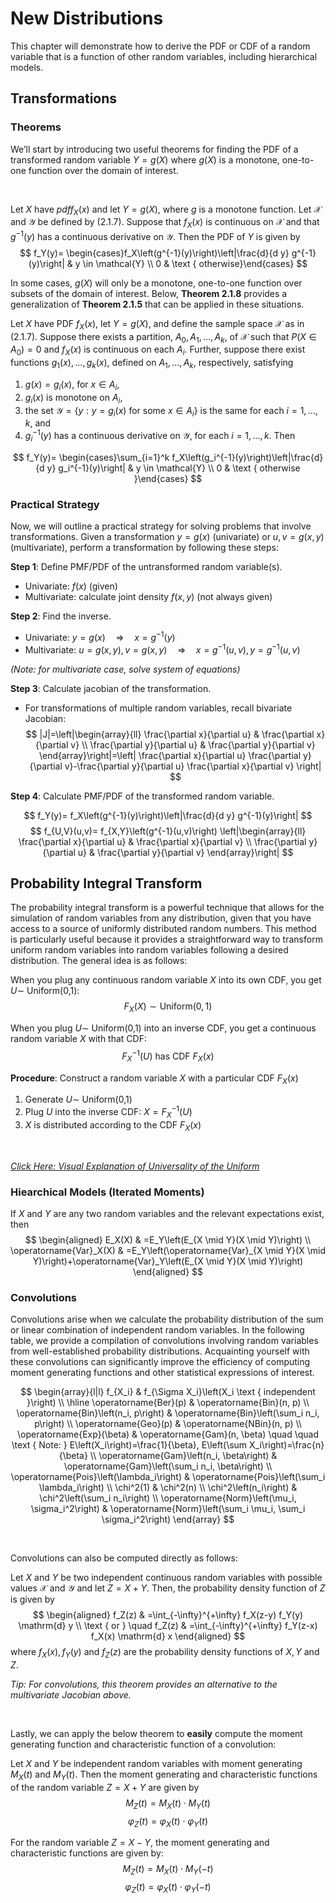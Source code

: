# New Distributions {#new-distributions}

This chapter will demonstrate how to derive the PDF or CDF of a random variable that is a function of other random variables, including hierarchical models.

## Transformations

### Theorems

We'll start by introducing two useful theorems for finding the PDF of a transformed random variable $Y=g(X)$ where $g(X)$ is a monotone, one-to-one function over the domain of interest.

&nbsp;

::: {.definition name="Theorem 2.1.5"}
Let $X$ have $p d f f_X(x)$ and let $Y=g(X)$, where $g$ is a monotone function. Let $\mathcal{X}$ and $\mathcal{Y}$ be defined by (2.1.7). Suppose that $f_X(x)$ is continuous on $\mathcal{X}$ and that $g^{-1}(y)$ has a continuous derivative on $\mathcal{Y}$. Then the PDF of $Y$ is given by
$$
f_Y(y)= \begin{cases}f_X\left(g^{-1}(y)\right)\left|\frac{d}{d y} g^{-1}(y)\right| & y \in \mathcal{Y} \\ 0 & \text { otherwise}\end{cases}
$$
:::

In some cases, $g(X)$ will only be a monotone, one-to-one function over subsets of the domain of interest. Below, **Theorem 2.1.8** provides a generalization of **Theorem 2.1.5** that can be applied in these situations. 

::: {.definition name="Theorem 2.1.8"}
Let $X$ have PDF $f_X(x)$, let $Y=g(X)$, and define the sample space $\mathcal{X}$ as in (2.1.7). Suppose there exists a partition, $A_0, A_1, \ldots, A_k$, of $\mathcal{X}$ such that $P\left(X \in A_0\right)=0$ and $f_X(x)$ is continuous on each $A_i$. Further, suppose there exist functions $g_1(x), \ldots, g_k(x)$, defined on $A_1, \ldots, A_k$, respectively, satisfying

1. $g(x)=g_i(x)$, for $x \in A_i$,
2. $g_i(x)$ is monotone on $A_i$,
3. the set $\mathcal{Y}=\left\{y: y=g_i(x)\right.$ for some $\left.x \in A_i\right\}$ is the same for each $i=1, \ldots, k$, and
4. $g_i^{-1}(y)$ has a continuous derivative on $\mathcal{Y}$, for each $i=1, \ldots, k$.
Then

$$
f_Y(y)= \begin{cases}\sum_{i=1}^k f_X\left(g_i^{-1}(y)\right)\left|\frac{d}{d y} g_i^{-1}(y)\right| & y \in \mathcal{Y} \\ 0 & \text { otherwise }\end{cases}
$$
:::

### Practical Strategy

Now, we will outline a practical strategy for solving problems that involve transformations. Given a transformation $y=g(x)$ (univariate) or $u,v=g(x,y)$ (multivariate), perform a transformation by following these steps:

**Step 1**: Define PMF/PDF of the untransformed random variable(s).

* Univariate: $f(x)$ (given) 
* Multivariate: calculate joint density $f(x,y)$ (not always given)

**Step 2**: Find the inverse.

* Univariate: $y=g(x) \quad \Rightarrow \quad x=g^{-1}(y)$
* Multivariate: $u=g(x,y), v=g(x,y) \quad \Rightarrow \quad x=g^{-1}(u,v),y=g^{-1}(u,v)$ 

*(Note: for multivariate case, solve system of equations)*

**Step 3**: Calculate jacobian of the transformation.

* For transformations of multiple random variables, recall bivariate Jacobian:
$$
|J|=\left|\begin{array}{ll}
\frac{\partial x}{\partial u} & \frac{\partial x}{\partial v} \\
\frac{\partial y}{\partial u} & \frac{\partial y}{\partial v}
\end{array}\right|=\left| \frac{\partial x}{\partial u} \frac{\partial y}{\partial v}-\frac{\partial y}{\partial u} \frac{\partial x}{\partial v} \right|
$$

**Step 4**: Calculate PMF/PDF of the transformed random variable.

$$
f_Y(y)= f_X\left(g^{-1}(y)\right)\left|\frac{d}{d y} g^{-1}(y)\right|
$$
$$
f_{U,V}(u,v)= f_{X,Y}\left(g^{-1}(u,v)\right) \left|\begin{array}{ll}
\frac{\partial x}{\partial u} & \frac{\partial x}{\partial v} \\
\frac{\partial y}{\partial u} & \frac{\partial y}{\partial v}
\end{array}\right|
$$


## Probability Integral Transform

The probability integral transform is a powerful technique that allows for the simulation of random variables from any distribution, given that you have access to a source of uniformly distributed random numbers. This method is particularly useful because it provides a straightforward way to transform uniform random variables into random variables following a desired distribution. The general idea is as follows:

When you plug any continuous random variable $X$ into its own CDF, you get $U \sim$ Uniform(0,1):
$$
F_X(X) \sim \text{Uniform} (0,1)
$$

When you plug $U \sim$ Uniform(0,1) into an inverse CDF, you get a continuous random variable $X$ with that CDF:
$$
F_X^{-1}(U) \text{ has CDF } F_X(x)
$$

**Procedure**: Construct a random variable $X$ with a particular CDF $F_X(x)$

1. Generate $U \sim$ Uniform(0,1)
2. Plug $U$ into the inverse CDF: $X=F^{-1}_X(U)$
3. $X$ is distributed according to the CDF $F_X(x)$

&nbsp;

*[Click Here: Visual Explanation of Universality of the Uniform](https://www.youtube.com/watch?v=TzKANDzAXnQ)*

### Hiearchical Models (Iterated Moments)

::: {.definition name="Theorem 4.4.3 and Theorem 4.4.7"}
If $X$ and $Y$ are any two random variables and the relevant expectations exist, then
$$
\begin{aligned}
E_X(X) & =E_Y\left(E_{X \mid Y}(X \mid Y)\right) \\
\operatorname{Var}_X(X) & =E_Y\left(\operatorname{Var}_{X \mid Y}(X \mid Y)\right)+\operatorname{Var}_Y\left(E_{X \mid Y}(X \mid Y)\right)
\end{aligned}
$$
::: 

### Convolutions

Convolutions arise when we calculate the probability distribution of the sum or linear combination of independent random variables. In the following table, we provide a compilation of convolutions involving random variables from well-established probability distributions. Acquainting yourself with these convolutions can significantly improve the efficiency of computing moment generating functions and other statistical expressions of interest.

$$
\begin{array}{l|l}
f_{X_i} & f_{\Sigma X_i}\left(X_i \text { independent }\right) \\
\hline \operatorname{Ber}(p) & \operatorname{Bin}(n, p) \\
\operatorname{Bin}\left(n_i, p\right) & \operatorname{Bin}\left(\sum_i n_i, p\right) \\
\operatorname{Geo}(p) & \operatorname{NBin}(n, p) \\
\operatorname{Exp}(\beta) & \operatorname{Gam}(n, \beta) \quad \quad \text { Note: } E\left(X_i\right)=\frac{1}{\beta}, E\left(\sum X_i\right)=\frac{n}{\beta} \\
\operatorname{Gam}\left(n_i, \beta\right) & \operatorname{Gam}\left(\sum_i n_i, \beta\right) \\
\operatorname{Pois}\left(\lambda_i\right) & \operatorname{Pois}\left(\sum_i \lambda_i\right) \\
\chi^2(1) & \chi^2(n) \\
\chi^2\left(n_i\right) & \chi^2\left(\sum_i n_i\right) \\
\operatorname{Norm}\left(\mu_i, \sigma_i^2\right) & \operatorname{Norm}\left(\sum_i \mu_i, \sum_i \sigma_i^2\right)
\end{array}
$$

&nbsp;

Convolutions can also be computed directly as follows:

::: {.definition name="Theorem"}
Let $X$ and $Y$ be two independent continuous random variables with possible values $\mathcal{X}$ and $\mathcal{Y}$ and let $Z=X+Y$. Then, the probability density function of $Z$ is given by
$$
\begin{aligned}
f_Z(z) & =\int_{-\infty}^{+\infty} f_X(z-y) f_Y(y) \mathrm{d} y \\
\text { or } \quad f_Z(z) & =\int_{-\infty}^{+\infty} f_Y(z-x) f_X(x) \mathrm{d} x
\end{aligned}
$$
where $f_X(x), f_Y(y)$ and $f_Z(z)$ are the probability density functions of $X, Y$ and $Z$.
:::

*Tip: For convolutions, this theorem provides an alternative to the multivariate Jacobian above.*

&nbsp;

Lastly, we can apply the below theorem to **easily** compute the moment generating function and characteristic function of a convolution:

::: {.definition name="Theorem 4.2.12"}
Let $X$ and $Y$ be independent random variables with moment generating $M_X(t)$ and $M_Y(t)$. Then the moment generating and characteristic functions of the random variable $Z=X+Y$ are given by
$$
M_Z(t)=M_X(t) \cdot M_Y(t)
$$
$$
\varphi_Z(t) =\varphi_X(t) \cdot \varphi_Y(t) 
$$

For the random variable $Z = X-Y$, the moment generating and characteristic functions are given by:
$$
M_Z(t)=M_X(t) \cdot M_Y(-t)
$$
$$
\varphi_Z(t) =\varphi_X(t) \cdot \varphi_Y(-t) 
$$
:::















